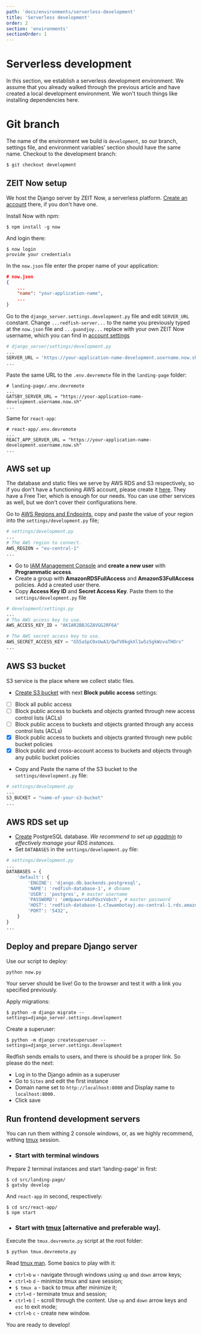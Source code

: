 ```yaml
---
path: 'docs/environments/serverless-development'
title: 'Serverless development'
order: 2
section: 'environments'
sectionOrder: 1
---
```


# Serverless development

In this section, we establish a serverless development environment. We assume that you already walked through the previous article and have created a local development environment. We won't touch things like installing dependencies here.

# Git branch

The name of the environment we build is `development`, so our branch, settings file, and environment variables' section should have the same name. Checkout to the development branch:

```shell
$ git checkout development
```

## ZEIT Now setup

We host the Django server by ZEIT Now, a serverless platform. [Create an account](https://zeit.co/) there, if you don't have one.

Install Now with npm:

```shell
$ npm install -g now
```

And login there:

```shell
$ now login
provide your credentials
```

In the `now.json` file enter the proper name of your application:

```json
# now.json
{
    ...
    "name": "your-application-name",
    ...
}
```

Go to the `django_server.settings.development.py` file and edit `SERVER_URL` constant. Change `...redfish-server...` to the name you previously typed at the `now.json` file and `...guandjoy...` replace with your own ZEIT Now username, which you can find in [account settings](https://zeit.co/account)

```python
# django_server/settings/development.py
...
SERVER_URL = 'https://your-application-name-development.username.now.sh'
...
```

Paste the same URL to the `.env.devremote` file in the `landing-page` folder:

```shell
# landing-page/.env.devremote
...
GATSBY_SERVER_URL = "https://your-application-name-development.username.now.sh"
...
```

Same for `react-app`:

```shell
# react-app/.env.devremote
...
REACT_APP_SERVER_URL = "https://your-application-name-development.username.now.sh"
...
```

## AWS set up

The database and static files we serve by AWS RDS and S3 respectively, so if you don't have a functioning AWS account, please create it [here](https://aws.amazon.com/). They have a Free Tier, which is enough for our needs. You can use other services as well, but we don't cover their configurations here.

Go to [AWS Regions and Endpoints](https://docs.aws.amazon.com/general/latest/gr/rande.html), copy and paste the value of your region into the `settings/development.py` file;

```python
# settings/development.py
...
# The AWS region to connect.
AWS_REGION = "eu-central-1"
...
```

- Go to [IAM Management Console](https://console.aws.amazon.com/iam/home?#/users) and **create a new user** with **Programmatic access**.
- Create a group with **AmazonRDSFullAccess** and **AmazonS3FullAccess** policies. Add a created user there.
- Copy **Access Key ID** and **Secret Access Key**. Paste them to the `settings/development.py` file

```python
# development/settings.py
...
# The AWS access key to use.
AWS_ACCESS_KEY_ID = "AKIAR2BBJGZAVGG2RF6A"

# The AWS secret access key to use.
AWS_SECRET_ACCESS_KEY = "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"
...
```

## AWS S3 bucket

S3 service is the place where we collect static files. <br/>

- [Create S3 bucket](https://s3.console.aws.amazon.com/s3/) with next **Block public access** settings:

* [ ] Block all public access
* [ ] Block public access to buckets and objects granted through new access control lists (ACLs)
* [ ] Block public access to buckets and objects granted through any access control lists (ACLs)
* [x] Block public access to buckets and objects granted through new public bucket policies
* [x] Block public and cross-account access to buckets and objects through any public bucket policies

- Copy and Paste the name of the S3 bucket to the `settings/development.py` file:

```python
# settings/development.py
...
S3_BUCKET = "name-of-your-s3-bucket"
...
```

## AWS RDS set up

- [Create](https://console.aws.amazon.com/rds/home) PostgreSQL database. _We recommend to set up [pgadmin](https://www.pgadmin.org/) to effectively manage your RDS instances._
- Set `DATABASES` in the `settings/development.py` file:

```python
# settings/development.py
...
DATABASES = {
    'default': {
        'ENGINE': 'django.db.backends.postgresql',
        'NAME': 'redfish-database-1', # dbname
        'USER': 'postgres', # master username
        'PASSWORD': 'oWdpawvro4zPdxzVobch', # master password
        'HOST': 'redfish-database-1.c7awambotayj.eu-central-1.rds.amazonaws.com', # Endpoint
        'PORT': '5432',
    }
}
...
```

## Deploy and prepare Django server

Use our script to deploy:

```shell
python now.py
```

Your server should be live! Go to the browser and test it with a link you specified previously.

Apply migrations:

```shell
$ python -m django migrate --settings=django_server.settings.development
```

Create a superuser:

```shell
$ python -m django createsuperuser --settings=django_server.settings.development
```

Redfish sends emails to users, and there is should be a proper link. So please do the next:

- Log in to the Django admin as a superuser
- Go to `Sites` and edit the first instance
- Domain name set to `http://localhost:8000` and Display name to `localhost:8000.`
- Click save

## Run frontend development servers

You can run them withing 2 console windows, or, as we highly recommend, withing [tmux](https://github.com/tmux/tmux/blob/master/.github/README.md) session.

- ### Start with terminal windows

Prepare 2 terminal instances and start 'landing-page' in first:

```shell
$ cd src/landing-page/
$ gatsby develop
```

And `react-app` in second, respectively:

```shell
$ cd src/react-app/
$ npm start
```

- ### Start with [tmux](https://github.com/tmux/tmux/blob/master/.github/README.md) [alternative and preferable way].

Execute the `tmux.devremote.py` script at the root folder:

```shell
$ python tmux.devremote.py
```

Read [tmux man](http://man.openbsd.org/OpenBSD-current/man1/tmux.1). Some basics to play with it:

- `ctrl+b` `w` - navigate through windows using `up` and `down` arrow keys;
- `ctrl+b` `d` - minimize tmux and save session;
- `$ tmux a` - back to tmux after minimize it;
- `ctrl+d` - terminate tmux and session;
- `ctrl+b` `[` - scroll through the content. Use `up` and `down` arrow keys and `esc` to exit mode;
- `ctrl+b` `c` - create new window.

You are ready to develop!
